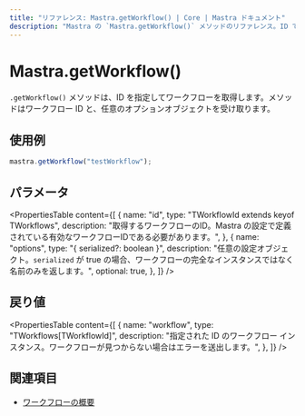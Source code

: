 ```yaml
---
title: "リファレンス: Mastra.getWorkflow() | Core | Mastra ドキュメント"
description: "Mastra の `Mastra.getWorkflow()` メソッドのリファレンス。ID でワークフローを取得します。"
---
```


# Mastra.getWorkflow()

`.getWorkflow()` メソッドは、ID を指定してワークフローを取得します。メソッドはワークフロー ID と、任意のオプションオブジェクトを受け取ります。

## 使用例

```typescript copy
mastra.getWorkflow("testWorkflow");
```

## パラメータ

<PropertiesTable
  content={[
    {
      name: "id",
      type: "TWorkflowId extends keyof TWorkflows",
      description: "取得するワークフローのID。Mastra の設定で定義されている有効なワークフローIDである必要があります。",
    },
    {
      name: "options",
      type: "{ serialized?: boolean }",
      description: "任意の設定オブジェクト。`serialized` が true の場合、ワークフローの完全なインスタンスではなく名前のみを返します。",
      optional: true,
    },
  ]}
/>

## 戻り値

<PropertiesTable
  content={[
    {
      name: "workflow",
      type: "TWorkflows[TWorkflowId]",
      description: "指定された ID のワークフロー インスタンス。ワークフローが見つからない場合はエラーを送出します。",
    },
  ]}
/>

## 関連項目

- [ワークフローの概要](../../docs/workflows/overview.mdx)